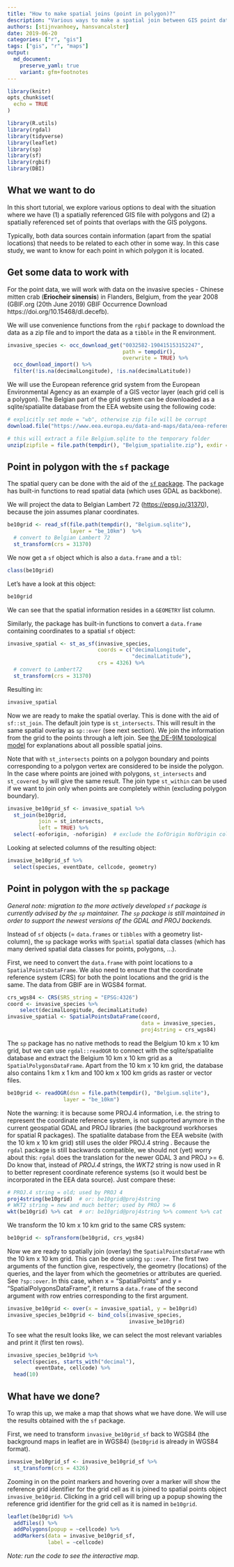 ```yaml
---
title: "How to make spatial joins (point in polygon)?"
description: "Various ways to make a spatial join between GIS point data and polygon data"
authors: [stijnvanhoey, hansvancalster]
date: 2019-06-20
categories: ["r", "gis"]
tags: ["gis", "r", "maps"]
output: 
  md_document:
    preserve_yaml: true
    variant: gfm+footnotes
---
```


```r
library(knitr)
opts_chunk$set(
  echo = TRUE
)
```


```r
library(R.utils)
library(rgdal)
library(tidyverse)
library(leaflet)
library(sp)
library(sf)
library(rgbif)
library(DBI)
```

## What we want to do

In this short tutorial, we explore various options to deal with the situation where we have (1) a spatially referenced GIS file with polygons and (2) a spatially referenced set of points that overlaps with the GIS polygons. 

Typically, both data sources contain information (apart from the spatial locations) that needs to be related to each other in some way. In this case study, we want to know for each point in which polygon it is located.

## Get some data to work with

For the point data, we will work with data on the invasive species - Chinese mitten crab (**Eriocheir sinensis**) in  Flanders, Belgium, from the year 2008 (GBIF.org (20th June 2019) GBIF Occurrence Download https://doi.org/10.15468/dl.decefb).

We will use convenience functions from the `rgbif` package to download the data as a zip file and to import the data as a `tibble` in the R environment. 

```r
invasive_species <- occ_download_get("0032582-190415153152247",
                                     path = tempdir(),
                                     overwrite = TRUE) %>% 
  occ_download_import() %>%
  filter(!is.na(decimalLongitude), !is.na(decimalLatitude))
```

We will use the European reference grid system from the European Environmental Agency as an example of a GIS vector layer (each grid cell is a polygon). The Belgian part of the grid system can be downloaded as a sqlite/spatialite database from the EEA website using the following code:

```r
# explicitly set mode = "wb", otherwise zip file will be corrupt
download.file("https://www.eea.europa.eu/data-and-maps/data/eea-reference-grids-2/gis-files/belgium-spatialite/at_download/file", destfile = file.path(tempdir(), "Belgium_spatialite.zip"), mode = "wb")

# this will extract a file Belgium.sqlite to the temporary folder
unzip(zipfile = file.path(tempdir(), "Belgium_spatialite.zip"), exdir = tempdir())  
```


## Point in polygon with the `sf` package

The spatial query can be done with the aid of the [`sf` package](https://r-spatial.github.io/sf/). The package has built-in functions to read spatial data (which uses GDAL as backbone). 

We will project the data to Belgian Lambert 72 (<https://epsg.io/31370>), because the join assumes planar coordinates.

```r
be10grid <- read_sf(file.path(tempdir(), "Belgium.sqlite"), 
                    layer = "be_10km")  %>%
  # convert to Belgian Lambert 72
  st_transform(crs = 31370)
```

We now get a `sf` object which is also a `data.frame` and a `tbl`:

```r
class(be10grid)
```

Let's have a look at this object:

```r
be10grid
```

We can see that the spatial information resides in a `GEOMETRY` list column.

Similarly, the package has built-in functions to convert a `data.frame` containing coordinates to a spatial `sf` object:

```r
invasive_spatial <- st_as_sf(invasive_species,
                             coords = c("decimalLongitude",
                                        "decimalLatitude"),
                             crs = 4326) %>%
  # convert to Lambert72
  st_transform(crs = 31370)
```

Resulting in:

```r
invasive_spatial
```


Now we are ready to make the spatial overlay. This is done with the aid of `sf::st_join`. The default join type is `st_intersects`. This will result in the same spatial overlay as `sp::over` (see next section). We join the information from the grid to the points through a left join. See [the DE-9IM topological model](https://en.wikipedia.org/wiki/DE-9IM) for explanations about all possible spatial joins. 

Note that with `st_intersects` points on a polygon boundary and points corresponding to a polygon vertex are considered to be inside the polygon. In the case where points are joined with polygons, `st_intersects` and `st_covered_by` will give the same result. The join type `st_within` can be used if we want to join only when points are completely within (excluding polygon boundary).


```r
invasive_be10grid_sf <- invasive_spatial %>%
  st_join(be10grid,
          join = st_intersects, 
          left = TRUE) %>%
  select(-eoforigin, -noforigin)  # exclude the EofOrigin NofOrigin columns
```

Looking at selected columns of the resulting object:

```r
invasive_be10grid_sf %>%
  select(species, eventDate, cellcode, geometry)
```

## Point in polygon with the `sp` package

_General note: migration to the more actively developed `sf` package is currently advised by the `sp` maintainer._
_The `sp` package is still maintained in order to support the newest versions of the GDAL and PROJ backends._

Instead of `sf` objects (= `data.frames` or `tibbles` with a geometry list-column), the `sp` package works with `Spatial` spatial data classes (which has many derived spatial data classes for points, polygons, ...).

First, we need to convert the `data.frame` with point locations to a `SpatialPointsDataFrame`. We also need to ensure that the coordinate reference system (CRS) for both the point locations and the grid is the same. The data from GBIF are in WGS84 format.

```r
crs_wgs84 <- CRS(SRS_string = "EPSG:4326")
coord <- invasive_species %>%
    select(decimalLongitude, decimalLatitude)
invasive_spatial <- SpatialPointsDataFrame(coord,
                                           data = invasive_species,
                                           proj4string = crs_wgs84)
```

The `sp` package has no native methods to read the Belgium 10 km x 10 km grid, but we can use `rgdal::readOGR` to connect with the sqlite/spatialite database and extract the Belgium 10 km x 10 km grid as a `SpatialPolygonsDataFrame`. Apart from the 10 km x 10 km grid, the database also contains 1 km x 1 km and 100 km x 100 km grids as raster or vector files.

```r
be10grid <- readOGR(dsn = file.path(tempdir(), "Belgium.sqlite"), 
                  layer = "be_10km")
```

Note the warning: it is because some PROJ.4 information, i.e. the string to represent the coordinate reference system, is not supported anymore in the current geospatial GDAL and PROJ libraries (the background workhorses for spatial R packages).
The spatialite database from the EEA website (with the 10 km x 10 km grid) still uses the older PROJ.4 string .
Because the `rgdal` package is still backwards compatible, we should not (yet) worry about this: `rgdal` does the translation for the newer GDAL 3 and PROJ >= 6.
Do know that, instead of _PROJ.4_ strings, the _WKT2_ string is now used in R to better represent coordinate reference systems (so it would best be incorporated in the EEA data source).
Just compare these:

```r
# PROJ.4 string = old; used by PROJ 4
proj4string(be10grid)  # or: be10grid@proj4string
# WKT2 string = new and much better; used by PROJ >= 6
wkt(be10grid) %>% cat  # or: be10grid@proj4string %>% comment %>% cat
```


We transform the 10 km x 10 km grid to the same CRS system:

```r
be10grid <- spTransform(be10grid, crs_wgs84)
```

Now we are ready to spatially join (overlay) the `SpatialPointsDataFrame` wth the 10 km x 10 km grid. This can be done using `sp::over`. The first two arguments of the function give, respectively, the geometry (locations) of the queries, and the layer from which the geometries or attributes are queried. See `?sp::over`. In this case, when x = "SpatialPoints" and  y = "SpatialPolygonsDataFrame", it
returns a `data.frame` of the second argument with row entries corresponding to the first argument.

```r
invasive_be10grid <- over(x = invasive_spatial, y = be10grid)
invasive_species_be10grid <- bind_cols(invasive_species,
                                       invasive_be10grid)
```

To see what the result looks like, we can select the most relevant variables and print it (first ten rows).

```r
invasive_species_be10grid %>%
  select(species, starts_with("decimal"),
         eventDate, cellcode) %>%
  head(10)
```


## What have we done?

To wrap this up, we make a map that shows what we have done. We will use the results obtained with the `sf` package. 

First, we need to transform `invasive_be10grid_sf` back to WGS84 (the background maps in leaflet are in WGS84) (`be10grid` is already in WGS84 format).

```r
invasive_be10grid_sf <- invasive_be10grid_sf %>%
  st_transform(crs = 4326)
```


Zooming in on the point markers and hovering over a marker will show the reference grid identifier for the grid cell as it is joined to spatial points object `invasive_be10grid`. Clicking in a grid cell will bring up a popup showing the reference grid identifier for the grid cell as it is named in `be10grid`.

```r
leaflet(be10grid) %>%
  addTiles() %>%
  addPolygons(popup = ~cellcode) %>%
  addMarkers(data = invasive_be10grid_sf,
             label = ~cellcode)
```

_Note: run the code to see the interactive map._
